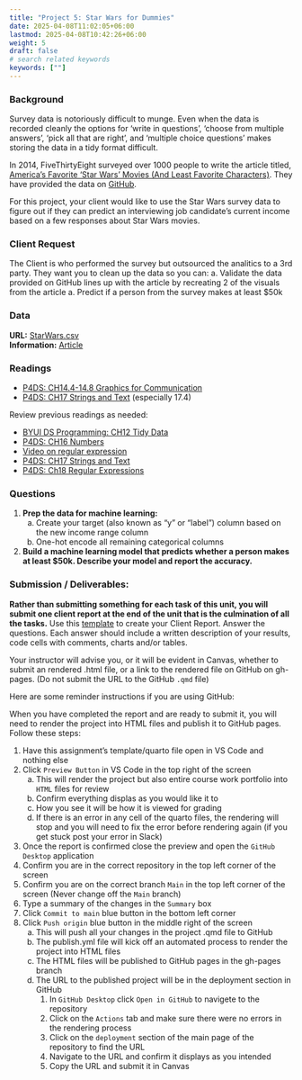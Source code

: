 ---
title: "Project 5: Star Wars for Dummies"
date: 2025-04-08T11:02:05+06:00
lastmod: 2025-04-08T10:42:26+06:00
weight: 5
draft: false
# search related keywords
keywords: [""]
---

### Background

Survey data is notoriously difficult to munge.  Even when the data is recorded cleanly the options for ‘write in questions’, ‘choose from multiple answers’, ‘pick all that are right’, and ‘multiple choice questions’ makes storing the data in a tidy format difficult.

In 2014, FiveThirtyEight surveyed over 1000 people to write the article titled, [America’s Favorite ‘Star Wars’ Movies (And Least Favorite Characters)](https://fivethirtyeight.com/features/americas-favorite-star-wars-movies-and-least-favorite-characters/). They have provided the data on [GitHub](https://github.com/fivethirtyeight/data/tree/master/star-wars-survey). 

For this project, your client would like to use the Star Wars survey data to figure out if they can predict an interviewing job candidate’s current income based on a few responses about Star Wars movies.  


### Client Request

The Client is who performed the survey but outsourced the analitics to a 3rd party. They want you to clean up the data so you can: 
    a. Validate the data provided on GitHub lines up with the article by recreating 2 of the visuals from the article
    a. Predict if a person from the survey makes at least $50k

### Data

__URL:__ [StarWars.csv](https://github.com/fivethirtyeight/data/raw/master/star-wars-survey/StarWars.csv)   
__Information:__ [Article](https://fivethirtyeight.com/features/americas-favorite-star-wars-movies-and-least-favorite-characters/)


### Readings

- [P4DS: CH14.4-14.8 Graphics for Communication](https://aeturrell.github.io/python4DS/communicate-plots.html) 
- [P4DS: CH17 Strings and Text](https://aeturrell.github.io/python4DS/strings.html) (especially 17.4)

Review previous readings as needed:

- [BYUI DS Programming: CH12 Tidy Data](https://byuidatascience.github.io/python4ds/tidy-data.html)
- [P4DS: CH16 Numbers](https://aeturrell.github.io/python4DS/numbers.html) 
- [Video on regular expression](https://www.youtube.com/watch?v=nxjwB8up2gI)
- [P4DS: CH17 Strings and Text](https://aeturrell.github.io/python4DS/strings.html)
- [P4DS: Ch18 Regular Expressions](https://aeturrell.github.io/python4DS/regex.html)


### Questions

1. __Prep the data for machine learning:__
    a. Create your target (also known as “y” or “label”) column based on the new income range column  
    a. One-hot encode all remaining categorical columns 

1. __Build a machine learning model that predicts whether a person makes at least $50k. Describe your model and report the accuracy.__


### Submission / Deliverables:

__Rather than submitting something for each task of this unit, you will submit one client report at the end of the unit that is the culmination of all the tasks.__ Use this [template](../Templates/unit5_task3_template.qmd) to create your Client Report. Answer the questions. Each answer should include a written description of your results, code cells with comments, charts and/or tables.  

::: {.callout-note collapse="true"}
Your instructor will advise you, or it will be evident in Canvas, whether to submit an rendered .html file, or a link to the rendered file on GitHub on gh-pages. (Do not submit the URL to the GitHub `.qmd` file)  
:::

Here are some reminder instructions if you are using GitHub:

::: {.callout-note collapse="true"}
When you have completed the report and are ready to submit it, you will need to render the project into HTML files and publish it to GitHub pages. Follow these steps:

1. Have this assignment's template/quarto file open in VS Code and nothing else
1. Click `Preview Button` in VS Code in the top right of the screen
    a. This will render the project but also entire course work portfolio into `HTML` files for review
    b. Confirm everything displas as you would like it to
    c. How you see it will be how it is viewed for grading
    d. If there is an error in any cell of the quarto files, the rendering will stop and you will need to fix the error before rendering again (if you get stuck post your error in Slack)
1. Once the report is confirmed close the preview and open the `GitHub Desktop` application
1. Confirm you are in the correct repository in the top left corner of the screen
1. Confirm you are on the correct branch `Main` in the top left corner of the screen (Never change off the `Main` branch)
1. Type a summary of the changes in the `Summary` box
1. Click `Commit to main` blue button in the bottom left corner
1. Click `Push origin` blue button in the middle right of the screen
    a. This will push all your changes in the project .qmd file to GitHub
    b. The publish.yml file will kick off an automated process to render the project into HTML files
    c. The HTML files will be published to GitHub pages in the gh-pages branch
    d. The URL to the published project will be in the deployment section in GitHub
        1. In `GitHub Desktop` click `Open in GitHub` to navigete to the repository
        2. Click on the `Actions` tab and make sure there were no errors in the rendering process
        3. Click on the `deployment` section of the main page of the repository to find the URL
        4. Navigate to the URL and confirm it displays as you intended
        5. Copy the URL and submit it in Canvas
:::